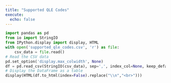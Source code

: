 ```yaml
---
title: "Supported QLE Codes"
execute:
  echo: false
---
```

```python
import pandas as pd
from io import StringIO
from IPython.display import display, HTML
with open('supported_qle_codes.csv', 'r') as file:
    csv_data = file.read()
# Read the CSV data
pd.set_option('display.max_colwidth', None)
df = pd.read_csv(StringIO(csv_data), sep=',', index_col=None, keep_default_na=False, header=0)
# Display the DataFrame as a table
display(HTML(df.to_html(index=False).replace("\\n","<br>")))
```